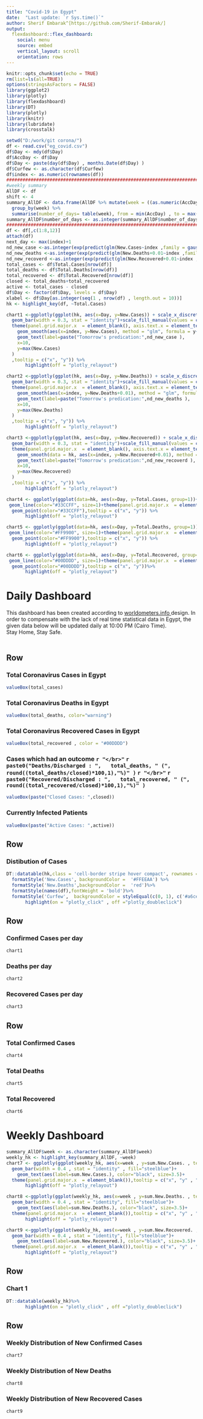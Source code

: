 ```yaml
---
title: "Covid-19 in Egypt"
date:  "Last update: `r Sys.time()`"
author: Sherif Embarak^[https://github.com/Sherif-Embarak/]
output:
  flexdashboard::flex_dashboard:
    social: menu
    source: embed
    vertical_layout: scroll
    orientation: rows
---
```


```r
knitr::opts_chunk$set(echo = TRUE)
rm(list=ls(all=TRUE))
options(stringsAsFactors = FALSE)
library(ggplot2)
library(plotly)
library(flexdashboard)
library(DT)
library(plotly)
library(knitr)
library(lubridate)
library(crosstalk)

setwd("D:/work/git corona/")
df <- read.csv("eg_covid.csv")
df$Day <- mdy(df$Day)
df$AccDay <- df$Day
df$Day <- paste(day(df$Day) , months.Date(df$Day) )
df$Curfew <- as.character(df$Curfew)
df$index <- as.numeric(rownames(df))
########################################################################
#weekly summary
AllDF <- df
shift <- 4
summary_AllDF <- data.frame(AllDF %>% mutate(week = ((as.numeric(AccDay)+shift) %/% 7) - ((as.numeric(min(AccDay))+shift) %/% 7)) %>% 
  group_by(week) %>%
  summarise(number_of_days= table(week), from = min(AccDay) , to = max(AccDay), sum(New.Cases) , sum(New.Deaths), sum(New.Recovered)))
summary_AllDF$number_of_days <- as.integer(summary_AllDF$number_of_days)
########################################################################
df <- df[,c(1:8,12)]
attach(df)
next_day <- max(index)+1
nd_new_case <-as.integer(exp(predict(glm(New.Cases~index ,family = gaussian(link = 'log') ),list(index=c(next_day)))))
nd_new_deaths <-as.integer(exp(predict(glm(New.Deaths+0.01~index ,family = gaussian(link = 'log') ),list(index=c(next_day)))))
nd_new_recoverd <-as.integer(exp(predict(glm(New.Recovered+0.01~index ,family = gaussian(link = 'log') ),list(index=c(next_day)))))
total_cases <- df$Total.Cases[nrow(df)]
total_deaths <- df$Total.Deaths[nrow(df)]
total_recovered <- df$Total.Recovered[nrow(df)]
closed <- total_deaths+total_recovered
active <- total_cases - closed
df$Day <- factor(df$Day, levels = df$Day)
xlabel <- df$Day[as.integer(seq(1 , nrow(df) , length.out = 10))]
hk <- highlight_key(df, ~Total.Cases)

chart1 <-ggplotly(ggplot(hk, aes(x=Day, y=New.Cases)) + scale_x_discrete(breaks = xlabel)+
  geom_bar(width = 0.3, stat = "identity")+scale_fill_manual(values = c("#6698FF", "#153E7E"))+
  theme(panel.grid.major.x  = element_blank(), axis.text.x = element_text(angle = 70, hjust = 1))+
    geom_smooth(aes(x=index, y=New.Cases), method = "glm", formula = y~x,method.args = list(family = gaussian(link = 'log')))+
    geom_text(label=paste("Tomorrow's predication:",nd_new_case ), 
    x=10,
    y=max(New.Cases)
  )
  ,tooltip = c("x", "y")) %>%
       highlight(off = "plotly_relayout")

chart2 <-ggplotly(ggplot(hk, aes(x=Day, y=New.Deaths)) + scale_x_discrete(breaks = xlabel)+
  geom_bar(width = 0.3, stat = "identity")+scale_fill_manual(values = c("#6698FF", "#153E7E"))+
  theme(panel.grid.major.x  = element_blank(), axis.text.x = element_text(angle = 70, hjust = 1))+
    geom_smooth(aes(x=index, y=New.Deaths+0.01), method = "glm", formula = y~x,method.args = list(family = gaussian(link = 'log')))+
    geom_text(label=paste("Tomorrow's predication:",nd_new_deaths ), 
    x=10,
    y=max(New.Deaths)
  )
  ,tooltip = c("x", "y")) %>%
       highlight(off = "plotly_relayout")

chart3 <-ggplotly(ggplot(hk, aes(x=Day, y=New.Recovered)) + scale_x_discrete(breaks = xlabel)+
  geom_bar(width = 0.3, stat = "identity")+scale_fill_manual(values = c("#6698FF", "#153E7E"))+
  theme(panel.grid.major.x  = element_blank(), axis.text.x = element_text(angle = 70, hjust = 1))+
    geom_smooth(data = hk, aes(x=index, y=New.Recovered+0.01), method = "glm", formula = y~x,method.args = list(family = gaussian(link = 'log')))+
    geom_text(label=paste("Tomorrow's predication:",nd_new_recoverd ), 
    x=10,
    y=max(New.Recovered)
  )
  ,tooltip = c("x", "y")) %>%
       highlight(off = "plotly_relayout")

chart4 <- ggplotly(ggplot(data=hk, aes(x=Day, y=Total.Cases, group=1))+ scale_x_discrete(breaks = xlabel)+
 geom_line(color="#33CCFF", size=1)+theme(panel.grid.major.x  = element_blank(), axis.text.x = element_text(angle = 70, hjust = 1))+
  geom_point(color="#33CCFF"),tooltip = c("x", "y")) %>%
       highlight(off = "plotly_relayout")

chart5 <- ggplotly(ggplot(data=hk, aes(x=Day, y=Total.Deaths, group=1))+ scale_x_discrete(breaks = xlabel)+
 geom_line(color="#FF9900", size=1)+theme(panel.grid.major.x  = element_blank(), axis.text.x = element_text(angle = 70, hjust = 1))+
  geom_point(color="#FF9900"),tooltip = c("x", "y")) %>%
       highlight(off = "plotly_relayout")

chart6 <- ggplotly(ggplot(data=hk, aes(x=Day, y=Total.Recovered, group=1))+ scale_x_discrete(breaks = xlabel)+
 geom_line(color="#00DDDD", size=1)+theme(panel.grid.major.x  = element_blank(), axis.text.x = element_text(angle = 70, hjust = 1))+
  geom_point(color="#00DDDD"),tooltip = c("x", "y"))%>%
       highlight(off = "plotly_relayout")


```

Daily Dashboard
=======================================================================
This dashboard has been created according to <a href="https://www.worldometers.info/"> worldometers.info </a> design. In order to compensate with the lack of real time statistical data in Egypt, the given data below will be updated daily at 10:00 PM (Cairo Time).</br>
Stay Home, Stay Safe.</br></br>

Row
-----------------------------------------------------------------------

### Total Coronavirus Cases in Egypt

```r
valueBox(total_cases)
```

### Total Coronavirus Deaths in Egypt 

```r
valueBox(total_deaths, color="warning")
```

### Total Coronavirus Recovered Cases in Egypt

```r
valueBox(total_recovered , color = "#00DDDD")
```

### Cases which had an outcome `r "</br>"` `r paste0("Deaths/Discharged : ",   total_deaths, " (", round((total_deaths/closed)*100,1),"%)" )` `r "</br>"` `r paste0("Recovered/Discharged : ",   total_recovered, " (", round((total_recovered/closed)*100,1),"%)" )` 

```r
valueBox(paste("Closed Cases: ",closed))
```

### Currently Infected Patients

```r
valueBox(paste("Active Cases: ",active))
```

Row
-------------------------------------

### Distibution of Cases

```r
DT::datatable(hk,class = 'cell-border stripe hover compact', rownames = FALSE , options = list(pageLength = 1,order = list(2, 'desc')))%>%
  formatStyle('New.Cases', backgroundColor =  '#FFEEAA') %>% 
  formatStyle('New.Deaths',backgroundColor =  'red')%>%
  formatStyle(names(df),fontWeight = 'bold')%>%
  formatStyle('Curfew',  backgroundColor = styleEqual(c(0, 1), c('#a6cee3', '#1f78b4')))%>%
       highlight(on = "plotly_click" , off ="plotly_doubleclick")
```

Row
-------------------------------------

### Confirmed Cases per day
    
```r
chart1
```
    
### Deaths per day

```r
chart2
```

### Recovered Cases per day

```r
chart3
```

Row
-------------------------------------
    
### Total Confirmed Cases
    
```r
chart4
```
    
### Total Deaths

```r
chart5
```

### Total Recovered

```r
chart6
```

   
Weekly Dashboard
=======================================================================

```r
summary_AllDF$week <- as.character(summary_AllDF$week)
weekly_hk <- highlight_key(summary_AllDF, ~week)
chart7 <- ggplotly(ggplot(weekly_hk, aes(x=week , y=sum.New.Cases. , text =paste("from:", from, "to:",to))) +
  geom_bar(width = 0.4 , stat = "identity" , fill="steelblue")+
    geom_text(aes(label=sum.New.Cases.), color="black", size=3.5)+
  theme(panel.grid.major.x  = element_blank()),tooltip = c("x", "y" , "text")) %>%
       highlight(off = "plotly_relayout")

chart8 <-ggplotly(ggplot(weekly_hk, aes(x=week , y=sum.New.Deaths. , text =paste("from:", from, "to:",to))) +
  geom_bar(width = 0.4 , stat = "identity", fill="steelblue")+
    geom_text(aes(label=sum.New.Deaths.), color="black", size=3.5)+
  theme(panel.grid.major.x  = element_blank()),tooltip = c("x", "y" , "text")) %>%
       highlight(off = "plotly_relayout")

chart9 <-ggplotly(ggplot(weekly_hk, aes(x=week , y=sum.New.Recovered. , text =paste("from:", from, "to:",to))) +
  geom_bar(width = 0.4 , stat = "identity", fill="steelblue")+
    geom_text(aes(label=sum.New.Recovered.), color="black", size=3.5)+
  theme(panel.grid.major.x  = element_blank()),tooltip = c("x", "y" , "text")) %>%
       highlight(off = "plotly_relayout")
```

Row
-------------------------------------
    
### Chart 1
    
```r
DT::datatable(weekly_hk)%>%
       highlight(on = "plotly_click" , off ="plotly_doubleclick")
```

Row
-------------------------------------

### Weekly Distribution of New Confirmed Cases
    
```r
chart7
``` 
    
### Weekly Distribution of New Deaths
    
```r
chart8
```
    
### Weekly Distribution of New Recovered Cases

```r
chart9
```

